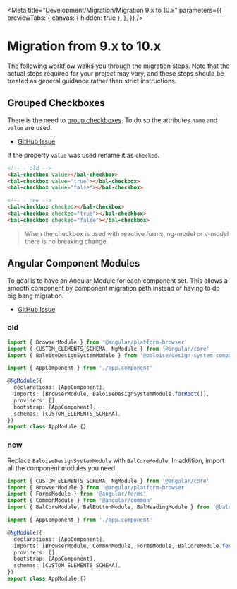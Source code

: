 
<Meta
  title="Development/Migration/Migration 9.x to 10.x"
  parameters={{
    previewTabs: {
      canvas: { hidden: true },
    },
  }}
/>

# Migration from 9.x to 10.x

The following workflow walks you through the migration steps.
Note that the actual steps required for your project may vary, and these steps should be treated as general guidance rather than strict instructions.

## Grouped Checkboxes

There is the need to [group checkboxes](https://developer.mozilla.org/en-US/docs/Web/HTML/Element/input/checkbox#attr-value).
To do so the attributes `name` and `value` are used.

- [GitHub Issue](https://github.com/baloise-incubator/design-system/issues/497)

If the property `value` was used rename it as `checked`.

```html
<!-- - old -->
<bal-checkbox value></bal-checkbox>
<bal-checkbox value="true"></bal-checkbox>
<bal-checkbox value="false"></bal-checkbox>

<!-- - new -->
<bal-checkbox checked></bal-checkbox>
<bal-checkbox checked="true"></bal-checkbox>
<bal-checkbox checked="false"></bal-checkbox>
```

> When the checkbox is used with reactive forms, ng-model or v-model there is no breaking change.

## Angular Component Modules

To goal is to have an Angular Module for each component set.
This allows a smooth component by component migration path instead of having to do big bang migration.

- [GitHub Issue](https://github.com/baloise-incubator/design-system/issues/486)

### old

```typescript
import { BrowserModule } from '@angular/platform-browser'
import { CUSTOM_ELEMENTS_SCHEMA, NgModule } from '@angular/core'
import { BaloiseDesignSystemModule } from '@baloise/design-system-components-angular'

import { AppComponent } from './app.component'

@NgModule({
  declarations: [AppComponent],
  imports: [BrowserModule, BaloiseDesignSystemModule.forRoot()],
  providers: [],
  bootstrap: [AppComponent],
  schemas: [CUSTOM_ELEMENTS_SCHEMA],
})
export class AppModule {}
```

### new

Replace `BaloiseDesignSystemModule` with `BalCoreModule`. In addition, import all the component modules you need.

```typescript
import { CUSTOM_ELEMENTS_SCHEMA, NgModule } from '@angular/core'
import { BrowserModule } from '@angular/platform-browser'
import { FormsModule } from '@angular/forms'
import { CommonModule } from '@angular/common'
import { BalCoreModule, BalButtonModule, BalHeadingModule } from '@baloise/design-system-components-angular'

import { AppComponent } from './app.component'

@NgModule({
  declarations: [AppComponent],
  imports: [BrowserModule, CommonModule, FormsModule, BalCoreModule.forRoot(), BalButtonModule, BalHeadingModule],
  providers: [],
  bootstrap: [AppComponent],
  schemas: [CUSTOM_ELEMENTS_SCHEMA],
})
export class AppModule {}
```

<bal-doc-github link="/stories/Development/Migration/09-migration-from-9x-to-10x.stories.mdx"></bal-doc-github>
